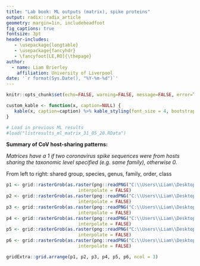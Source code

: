 ```yaml
---
title: "Lab book: ML outputs (matrix), spike proteins"
output: radix::radix_article
geometry: margin=1in, includeheadfoot
fig_captions: true
fontsize: 3pt
header-includes:
   - \usepackage{longtable}
   - \usepackage{fancyhdr}
   - \fancyfoot[LE,RO]{\thepage}
author:
  - name: Liam Brierley
    affiliation: University of Liverpool
date: '`r format(Sys.Date(), "%Y-%m-%d")`'
---
```

\pagenumbering{arabic}

```r
knitr::opts_chunk$set(echo=FALSE, warning=FALSE, message=FALSE, error=TRUE)

custom_kable <- function(x, caption=NULL) {
   kable(x, caption=caption) %>% kable_styling(font_size = 4, bootstrap_options = c("striped", "hover", "condensed", "responsive"), fixed_thead = T)
}

# Load in previous ML results
#load("listresults_ml_matrix_31_05_20.RData")
```

**Summary of CoV host-sharing patterns:**

_Matrices have a 1 if two coronavirus spike sequences were from hosts sharing the taxonomic level specified (e.g. same family), otherwise 0._

From left to right: shared group, species, genus, family, order, class

```r
p1 <- grid::rasterGrob(as.raster(png::readPNG("C:\\Users\\Liam\\Desktop\\CoV Genomics\\markdown\\figs\\matrix_cov_spikes_df_group_name.png")),
                           interpolate = FALSE)
p2 <- grid::rasterGrob(as.raster(png::readPNG("C:\\Users\\Liam\\Desktop\\CoV Genomics\\markdown\\figs\\matrix_cov_spikes_df_species_name.png")),
                           interpolate = FALSE)
p3 <- grid::rasterGrob(as.raster(png::readPNG("C:\\Users\\Liam\\Desktop\\CoV Genomics\\markdown\\figs\\matrix_cov_spikes_df_genus_name.png")),
                           interpolate = FALSE)
p4 <- grid::rasterGrob(as.raster(png::readPNG("C:\\Users\\Liam\\Desktop\\CoV Genomics\\markdown\\figs\\matrix_cov_spikes_df_family_name.png")),
                           interpolate = FALSE)
p5 <- grid::rasterGrob(as.raster(png::readPNG("C:\\Users\\Liam\\Desktop\\CoV Genomics\\markdown\\figs\\matrix_cov_spikes_df_order_name.png")),
                           interpolate = FALSE)
p6 <- grid::rasterGrob(as.raster(png::readPNG("C:\\Users\\Liam\\Desktop\\CoV Genomics\\markdown\\figs\\matrix_cov_spikes_df_class_name.png")),
                           interpolate = FALSE)

gridExtra::grid.arrange(p1, p2, p3, p4, p5, p6, ncol = 3)
```